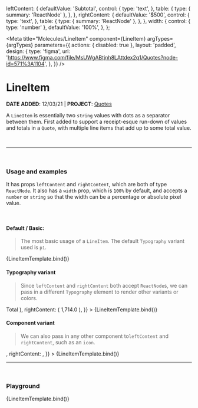 

  leftContent: {
    defaultValue: 'Subtotal',
    control: {
      type: 'text',
    },
    table: {
      type: { summary: 'ReactNode' },
    },
  },
  rightContent: {
    defaultValue: '$500',
    control: {
      type: 'text',
    },
    table: {
      type: { summary: 'ReactNode' },
    },
  },
  width: {
    control: { type: 'number' },
    defaultValue: '100%',
  },
};

<Meta
  title="Molecules/LineItem"
  component={LineItem}
  argTypes={argTypes}
  parameters={{
    actions: { disabled: true },
    layout: 'padded',
    design: {
      type: 'figma',
      url: 'https://www.figma.com/file/MsUWgABtjnh8LAttdex2q1/Quotes?node-id=571%3A1104',
    },
  }}
/>


# LineItem

**DATE ADDED**: 12/03/21 | **PROJECT**: [Quotes](https://www.notion.so/gethearth/Quotes-Bid-Estimate-Tool-c05b0b74bbb9404f8e2cc40dfdec044a)

A `LineItem` is essentially two `string` values with dots as a separator between them.
First added to support a receipt-esque run-down of values and totals in a `Quote`, with multiple line items that
add up to some total value.

<br />

---

<br />

### Usage and examples

It has props `leftContent` and `rightContent`, which are both of type `ReactNode`. It also has a
`width` prop, which is `100%` by default, and accepts a `number` or `string` so that the width can be
a percentage or absolute pixel value.

<br />

#### Default / Basic:

> The most basic usage of a `LineItem`. The default `Typography` variant used is `p1`.

<Canvas>
  <Story
    name="Basic"
    component={LineItem}
    args={{ leftContent: 'Discount', rightContent: '-$10.00' }}
  >
    {LineItemTemplate.bind()}
  </Story>
</Canvas>

#### Typography variant

> Since `leftContent` and `rightContent` both accept `ReactNode`s, we can pass in a different
> `Typography` element to render other variants or colors.

<Canvas>
  <Story
    name="Typography variant"
    args={{
      leftContent: (
        <Typography variant="h2" weight="semibold">
          Total
        </Typography>
      ),
      rightContent: (
        <Typography variant="h2" weight="semibold" color="success500">
          1,714.0
        </Typography>
      ),
    }}
  >
    {LineItemTemplate.bind()}
  </Story>
</Canvas>

#### Component variant

> We can also pass in any other component to`leftContent` and `rightContent`, such as an `icon`.

<Canvas>
  <Story
    name="Component variant"
    args={{
      leftContent: <AllInclusiveIcon fontSize="large" />,
      rightContent: <AllInclusiveIcon fontSize="large" />,
    }}
  >
    {LineItemTemplate.bind()}
  </Story>
</Canvas>

---

<br />

### Playground

<Canvas>
  <Story name="Playground">{LineItemTemplate.bind()}</Story>
</Canvas>

<ArgsTable of={LineItem} story="Playground" />
